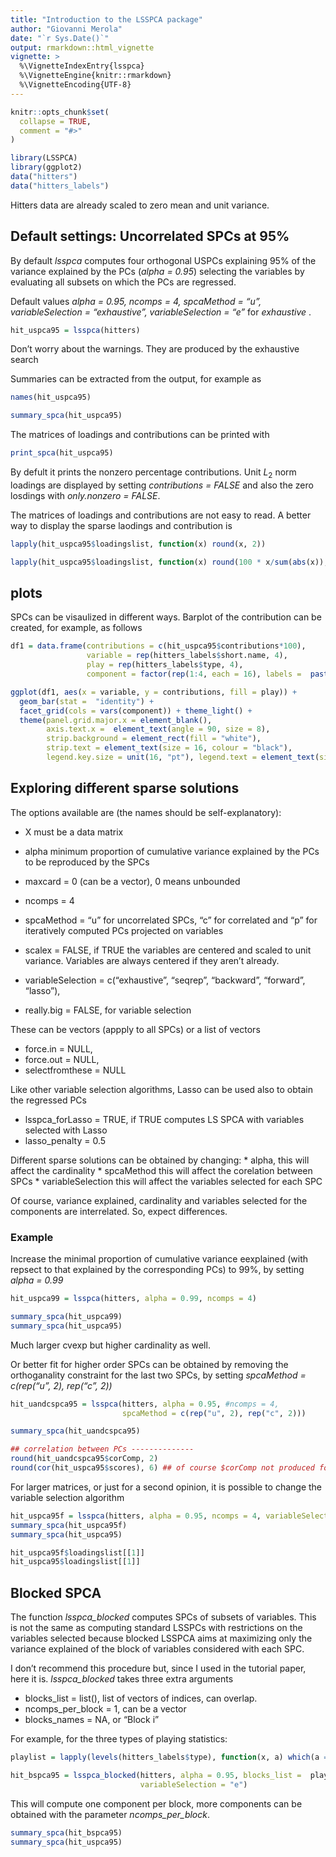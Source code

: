 ```yaml
---
title: "Introduction to the LSSPCA package"
author: "Giovanni Merola"
date: "`r Sys.Date()`"
output: rmarkdown::html_vignette
vignette: >
  %\VignetteIndexEntry{lsspca}
  %\VignetteEngine{knitr::rmarkdown}
  %\VignetteEncoding{UTF-8}
---
```


```r
knitr::opts_chunk$set(
  collapse = TRUE,
  comment = "#>"
)
```

```r
library(LSSPCA)
library(ggplot2)
data("hitters")
data("hitters_labels")
```

Hitters data are already scaled to zero mean and unit variance.

## Default settings: Uncorrelated SPCs at 95%
By default *lsspca* computes four orthogonal USPCs explaining 95% of the variance explained by the PCs (*alpha = 0.95*) selecting the variables by evaluating all subsets on which the PCs are regressed. 

Default values *alpha = 0.95, ncomps = 4,  spcaMethod = "u", variableSelection = "exhaustive",  variableSelection = "e"* for *exhaustive* .

```r
hit_uspca95 = lsspca(hitters)  
```
Don't worry about the warnings. They are produced by the exhaustive search 


Summaries can be extracted from the output, for example as
```r
names(hit_uspca95)

summary_spca(hit_uspca95)
```
The matrices of loadings and contributions can be printed with 
```r
print_spca(hit_uspca95)
```
By defult it prints the nonzero percentage contributions. Unit $L_2$ norm loadings are displayed by setting *contributions = FALSE* and also the zero losdings with *only.nonzero = FALSE*. 

The matrices of loadings and contributions are not easy to read. 
A better way to display the sparse laodings and contribution is
```r
lapply(hit_uspca95$loadingslist, function(x) round(x, 2))

lapply(hit_uspca95$loadingslist, function(x) round(100 * x/sum(abs(x)), 1))
```
## plots
SPCs can be visaulized in different ways. Barplot of the contribution can be created, for example, as follows
```r
df1 = data.frame(contributions = c(hit_uspca95$contributions*100),
                 variable = rep(hitters_labels$short.name, 4),
                 play = rep(hitters_labels$type, 4), 
                 component = factor(rep(1:4, each = 16), labels =  paste("SPC", 1:4)))

ggplot(df1, aes(x = variable, y = contributions, fill = play)) +
  geom_bar(stat =  "identity") +
  facet_grid(cols = vars(component)) + theme_light() + 
  theme(panel.grid.major.x = element_blank(), 
        axis.text.x =  element_text(angle = 90, size = 8),
        strip.background = element_rect(fill = "white"),
        strip.text = element_text(size = 16, colour = "black"),
        legend.key.size = unit(16, "pt"), legend.text = element_text(size = 16)) 
```

##  Exploring different sparse solutions  

The options available are (the names should be self-explanatory):

* X must be a data matrix
* alpha minimum proportion of cumulative variance explained by the PCs to be reproduced by the SPCs
* maxcard = 0 (can be a vector), 0 means unbounded
* ncomps = 4
* spcaMethod = "u" for uncorrelated SPCs, "c" for correlated and "p" for iteratively computed PCs projected on variables
* scalex = FALSE, if TRUE the variables are centered and scaled to unit variance.  Variables are always centered if they aren't already. 

* variableSelection = c("exhaustive", "seqrep", "backward", "forward", "lasso"),
* really.big = FALSE, for variable selection

These can be vectors (appply to all SPCs) or a list of vectors

* force.in = NULL, 
* force.out = NULL, 
* selectfromthese = NULL

Like other variable selection algorithms, Lasso can be used also to obtain the regressed PCs

* lsspca_forLasso = TRUE, if TRUE computes LS SPCA with variables selected with Lasso
* lasso_penalty = 0.5

Different sparse solutions can be obtained by changing:
* alpha, this will affect the cardinality
* spcaMethod this will affect the corelation between SPCs 
* variableSelection this will affect the variables selected for each SPC
  
Of course, variance explained, cardinality and variables selected for 
the components are interrelated. So, expect differences.

### Example

Increase the minimal proportion of cumulative variance eexplained (with repsect to that explained by the corresponding PCs) to 99%, by setting *alpha = 0.99*
```r
hit_uspca99 = lsspca(hitters, alpha = 0.99, ncomps = 4)

summary_spca(hit_uspca99)
summary_spca(hit_uspca95)
```
Much larger cvexp but higher cardinality as well. 

Or better fit for higher order SPCs can be obtained by removing the orthoganality constraint for the last two SPCs, by setting *spcaMethod = c(rep("u", 2), rep("c", 2))*
```r
hit_uandcspca95 = lsspca(hitters, alpha = 0.95, #ncomps = 4, 
                         spcaMethod = c(rep("u", 2), rep("c", 2)))

summary_spca(hit_uandcspca95)

## correlation between PCs --------------
round(hit_uandcspca95$corComp, 2)
round(cor(hit_uspca95$scores), 6) ## of course $corComp not produced for USPCs
```

For larger matrices, or just for a second opinion, it is possible to change the variable selection algorithm
```r
hit_uspca95f = lsspca(hitters, alpha = 0.95, ncomps = 4, variableSelection = "f")
summary_spca(hit_uspca95f)
summary_spca(hit_uspca95)

hit_uspca95f$loadingslist[[1]]
hit_uspca95$loadingslist[[1]]
```

## Blocked SPCA 

The function *lsspca_blocked* computes SPCs of subsets of variables. This is not the same as computing standard LSSPCs with restrictions on the variables selected because blocked LSSPCA aims at maximizing only the variance explained of the block of variables considered with each SPC.  

I don't recommend this procedure but, since I used in the tutorial paper, here it is. 
*lsspca_blocked*  takes three extra arguments

* blocks_list = list(), list of vectors of indices, can overlap. 
* ncomps_per_block = 1, can be a vector
* blocks_names = NA, or "Block i"


For example, for the three types of playing statistics: 
```r
playlist = lapply(levels(hitters_labels$type), function(x, a) which(a == x), a = hitters_labels$type)

hit_bspca95 = lsspca_blocked(hitters, alpha = 0.95, blocks_list =  playlist,
                             variableSelection = "e")
```
This will compute one component per block, more components can be obtained with the parameter *ncomps_per_block*.

```r

summary_spca(hit_bspca95)
summary_spca(hit_uspca95)
```








